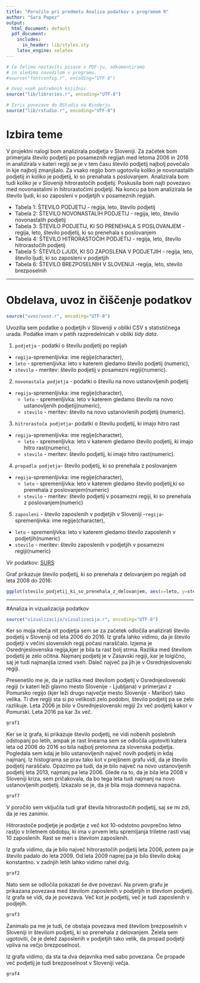 ```yaml
---
title: "Poročilo pri predmetu Analiza podatkov s programom R"
author: "Sara Papez"
output:
  html_document: default
  pdf_document:
    includes:
      in_header: lib/styles.sty
    latex_engine: xelatex
---
```


```r
# Če želimo nastaviti pisave v PDF-ju, odkomentiramo
# in sledimo navodilom v programu.
#source("fontconfig.r", encoding="UTF-8")

# Uvoz vseh potrebnih knjižnic
source("lib/libraries.r", encoding="UTF-8")
```

```r
# Izris povezave do RStudia na Binderju
source("lib/rstudio.r", encoding="UTF-8")
```

# Izbira teme

V projektni nalogi bom analizirala podjetja v Sloveniji. Za začetek bom primerjala število podjetij po posameznih regijah med letoma 2006 in 2016 in analizirala v kateri regiji se je v tem času število podjetij najbolj povečalo in kje najbolj zmanjšalo. Za vsako regijo bom ugotovila koliko je novonastalih podjetij in koliko je podjetij, ki so prenahala s poslovanjem. Analizirala bom tudi koliko je v Sloveniji hitrorastočih podjetij. Poskusila bom najti povezavo med novonastalimi in hitrorastočimi podjetji. Na koncu pa bom analizirala še število ljudi, ki so zaposleni v podjetjih v posameznih regijah.

* Tabela 1: ŠTEVILO PODJETIJ
            - regija, leto, število podjetij
* Tabela 2: ŠTEVILO NOVONASTALIH PODJETIJ
            - regija, leto, število novonastalih podjetij
* Tabela 3: ŠTEVILO PODJETIJ, KI SO PRENEHALA S POSLOVANJEM 
            - regija, leto, število podjetij, ki so prenehala s poslovanjem
* Tabela 4: ŠTEVILO HITRORASTOČIH PODJETIJ
            - regija, leto, število hitrorastočih podjetij
* Tabela 5: ŠTEVILO LJUDI, KI SO ZAPOSLENA V PODJETJIH
            - regija, leto, število ljudi, ki so zaposleni v podjetjih
* Tabela 6: ŠTEVILO BREZPOSELNIH V SLOVENIJI
            -regija, leto, stevilo brezposelnih
   

***

# Obdelava, uvoz in čiščenje podatkov

```r
source("uvoz/uvoz.r", encoding="UTF-8")
```

Uvozilia sem podatke o podjetjih v Sloveniji v obliki CSV s statističnega urada. Podatke imam v petih razpredelnicah v obliki *tidy data*.

1. `podjetja` - podatki o številu podjetij po regijah
  - `regija`-spremenljivka: ime regije(character),
  - `leto` - spremenljivka: leto v katerem gledamo število podjetij (numeric),
  - `stevilo` - meritev: število podjetij v posamezni regiji(numeric).

2. `novonastala podjetja` - podatki o številu na novo ustanovljenih podjetij
- `regija`-spremenljivka: ime regije(character),
  - `leto` - spremenljivka: leto v katerem gledamo število na novo ustanovljenih podjetij(numeric),
  - `stevilo` - meritev: število na novo ustanovlenih podjetij (numeric).
  
3. `hitrorastoča podjetja`- podatki o številu podjetij, ki imajo hitro rast
- `regija`-spremenljivka: ime regije(character),
  - `leto` - spremenljivka: leto v katerem gledamo število podjetij, ki imajo hitro rast(numeric),
  - `stevilo` - meritev: število podjetij, ki imajo hitro rast(numeric).
  
4. `propadla podjetja`- število podjetij, ki so prenehala z poslovanjem
- `regija`-spremenljivka: ime regije(character),
  - `leto` - spremenljivka: leto v katerem gledamo število podjetij,ki so prenehala z poslovanjem(numeric)
  - `stevilo` - meritev: število podjetij v posamezni regiji, ki so prenehala z poslovanjem(numeric)
  
5. `zaposleni` - število zaposlenih v podjetjih v Sloveniji
-`regija`-spremenljivka: ime regije(character),
  - `leto` - spremenljivka: leto v katerem gledamo število zaposlenih v podjetjih(numeric)
  - `stevilo` - meritev: število zaposlenih v podjetjih v posamezni regiji(numeric)

Vir podatkov: [SURS](https://pxweb.stat.si/pxweb/Database/Regije/Regije.asp)

Graf prikazuje število podjetij, ki so prenehala z delovanjem po regijah od leta 2008 do 2016:


```r
ggplot(stevilo_podjetij_ki_so_prenehala_z_delovanjem, aes(x=leto, y=stevilopropadlih, group=regije, color=regije)) + geom_line() + xlab("Leto") + ylab("Število podjetij, ki so prenehala z delovanjem") + ggtitle("Graf števila propadlih podjetij") + scale_color_discrete(name="Regije", labels=c("Gorenjska", "Goriška", "Jugovzhodna Slovenija", "Koroška", "Obalno-kraška", "Osrednjeslovenska", "Podravska", "Pomurska", "Posavska", "Primorsko-notranjska", "Savinjska", "Zasavska")) + theme(axis.text.x = element_text(angle = 90, vjust = 0.3, hjust=1))


```


***


#Analiza in vizualizacija podatkov
```r
source("vizualizacija/vizualizacija.r", encoding="UTF-8")

```
 
Ker so moja rdeča nit podjetja sem se za začetek odločila analizirati število podjetij v Sloveniji od leta  2006 do 2016. Iz grafa lahko vidimo, da je število podjetji v večini slovenskih regij počasi naraščalo. Izjema je Osrednjeslovenska regija,kjer je bila ta rast bolj strma. Razlika med številom podjetij je zelo očitna. Najmanj podjetij je v Zasavski regiji, kar je loigično, saj je tudi najmanjša izmed vseh. Daleč največ pa jih je v Osrednjeslovenski regiji.

Presenetilo me je, da je razlika med številom podjetij v Osrednjeslovenski regiji (v kateri leži glavno mesto Slovenije - Ljubljana) v primerjavi z Pomursko regijo (kjer leži drugo največje mesto Slovenije - Maribor) tako velika. Ti dve regiji sta si po velikosti zelo podobni, število podjetij pa se zelo razlikuje. Leta 2006 je bilo v Osrednjeslovenski regiji 2x več podjetij kakor v Pomurski. Leta 2016 pa kar 3x več.


```r
graf1

```

Ker se iz grafa, ki prikazuje število podjetij, ne vidi nobenih poslebnih odstopanj po letih, ampak je rast linearna sem se odločila ugotoviti katera leta od 2006 do 2016 so bila najbolj prelomna za slovenska podjetja. Pogledala sem kdaj je bilo ustanovljenih največ novih podjetij in kdaj najmanj. Iz histograma se prav tako kot v prejšnem grafu vidi, da je število podjetij naraščalo. Opazimo pa tudi, da je bilo največ na novo ustanovljenih podjetij leta 2013, najmanj pa leta 2006. Glede na to, da je bila leta 2008 v Sloveniji kriza, sem pričakovala, da bo tega leta tudi najmanj na novo ustanovljenih podjetij. Izkazalo se je, da je bila moja domneva napačna.

```r
graf7

```

V poročilo sem vključila tudi graf števila hitrorastočih podjetij, saj se mi zdi, da je res zanimiv. 

Hitrorastoče podjetje je podjetje z več kot 10-odstotno povprečno letno rastjo v triletnem obdobju, ki ima v prvem letu spremljanja triletne rasti vsaj 10 zaposlenih. Rast se meri s številom zaposlenih.

Iz grafa vidimo, da je bilo največ hitrorastočih podjetij leta 2006, potem pa je število padalo do leta 2009. Od leta 2009 naprej pa je bilo število dokaj konstantno. v zadnjih letih lahko vidimo rahel dvig.

```r
graf2

```

Nato sem se odločila pokazati še dve povezavi. Na prvem grafu je prikazana povezava med številom zaposlenih v podjetjih in številom podjetij. Iz grafa se vidi, da je povezava. Več kot je podjetij, več je tudi zaposlenih v podjejih. 

```r
graf3

```

Zanimalo pa me je tudi, če obstaja povezava med številom brezposelnih v Sloveniji in številom podjetij, ki so prenehala z delovanjem. Želela sem ugotoviti, če je delež zaposlenih v podjetjih tako velik, da propad podjetji vpliva na večjo brezposelnost.

Iz grafa vidimo, da sta ta dva dejavnika med sabo povezana. Če propade več podjetij je tudi brezposelnost v Sloveniji večja.

```r
graf4

```







